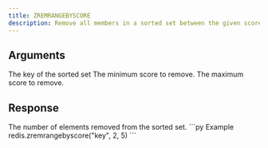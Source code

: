 ```yaml
---
title: ZREMRANGEBYSCORE
description: Remove all members in a sorted set between the given scores.
---
```



## Arguments 

<ParamField body="key" type="str" required>
  The key of the sorted set
</ParamField>

<ParamField body="min" type="number" required>
    The minimum score to remove.
</ParamField>
<ParamField body="min" type="number" required>
    The maximum score to remove.
</ParamField>

## Response

<ResponseField type="integer"  required>
    The number of elements removed from the sorted set.
</ResponseField>



<RequestExample>
```py Example
redis.zremrangebyscore("key", 2, 5)
```
</RequestExample>
